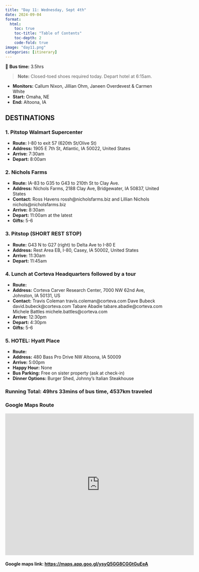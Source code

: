 ```yaml
---
title: "Day 11: Wednesday, Sept 4th"
date: 2024-09-04
format:
  html:
    toc: true
    toc-title: "Table of Contents"
    toc-depth: 2
    code-fold: true
image: "day11.png"
categories: [itinerary]
---
```


🚌 **Bus time:** 3.5hrs

> **Note:** Closed-toed shoes required today. Depart hotel at 6:15am.

- **Monitors:** Callum Nixon, Jillian Ohm, Janeen Overdevest & Carmen White
- **Start:** Omaha, NE
- **End:** Altoona, IA

## DESTINATIONS

### 1. **Pitstop Walmart Supercenter**

- **Route:** I-80 to exit 57 (620th St/Olive St)
- **Address:** 1905 E 7th St, Atlantic, IA 50022, United States
- **Arrive:** 7:30am
- **Depart:** 8:00am

### 2. **Nichols Farms**

- **Route:** IA-83 to G35 to G43 to 210th St to Clay Ave.
- **Address:** Nichols Farms, 2188 Clay Ave, Bridgewater, IA 50837, United States
- **Contact:** Ross Havens rossh@nicholsfarms.biz and Lillian Nichols nichols@nicholsfarms.biz
- **Arrive:** 8:30am
- **Depart:** 11:00am at the latest
- **Gifts:** 5-6

### 3. **Pitstop (SHORT REST STOP)**

- **Route:** G43 N to G27 (right) to Delta Ave to I-80 E
- **Address:** Rest Area EB, I-80, Casey, IA 50002, United States
- **Arrive:** 11:30am
- **Depart:** 11:45am

### 4. **Lunch at Corteva Headquarters followed by a tour**

- **Route:**
- **Address:** Corteva Carver Research Center, 7000 NW 62nd Ave, Johnston, IA 50131, US
- **Contact:** Travis Coleman travis.coleman@corteva.com Dave Bubeck david.bubeck@corteva.com Tabare Abadie tabare.abadie@corteva.com Michele Battles michele.battles@corteva.com
- **Arrive:** 12:30pm
- **Depart:** 4:30pm
- **Gifts:** 5-6

### 5. **HOTEL: Hyatt Place**

- **Route:**
- **Address:** 480 Bass Pro Drive NW Altoona, IA 50009
- **Arrive:** 5:00pm
- **Happy Hour:** None
- **Bus Parking:** Free on sister property (ask at check-in)
- **Dinner Options:** Burger Shed, Johnny’s Italian Steakhouse

### **Running Total:** 49hrs 33mins of bus time, 4537km traveled

### Google Maps Route

<iframe src="https://www.google.com/maps/embed?pb=!1m52!1m12!1m3!1d509269.67226691375!2d-94.90293943780449!3d41.443481161180806!2m3!1f0!2f0!3f0!3m2!1i1024!2i768!4f13.1!4m37!3e0!4m5!1s0x87938faf22d153c3%3A0x6e6c8cc0db92f576!2s540%20S%2012th%20St%2C%20Omaha%2C%20NE%2068102%2C%20USA!3m2!1d41.2546518!2d-95.9323026!4m5!1s0x87ecb3e572f4245d%3A0xe28d8829f5a15061!2s1905%20E%207th%20St%2C%20Atlantic%2C%20IA%2050022%2C%20USA!3m2!1d41.401584299999996!2d-94.9859827!4m5!1s0x87ec9e73c7114e09%3A0xb4bd8bf912bc223d!2s2188%20Clay%20Ave%2C%20Bridgewater%2C%20IA%2050837%2C%20USA!3m2!1d41.215485!2d-94.651927!4m5!1s0x87ec8b265e6408ed%3A0x9b12732a8f40a154!2sCasey%2C%20IA%2C%20USA!3m2!1d41.5047095!2d-94.51830369999999!4m5!1s0x87ee916e91df65e5%3A0x930f7a302abd65e0!2s480%20Bass%20Pro%20Dr%20NW%2C%20Altoona%2C%20IA%2050009%2C%20USA!3m2!1d41.6543734!2d-93.51432319999999!4m5!1s0x87ee9d0e212d2a09%3A0x27d84ced0a6bb5f9!2s7000%20NW%2062nd%20Ave%2C%20Johnston%2C%20IA%2050131%2C%20USA!3m2!1d41.6712676!2d-93.7146187!5e1!3m2!1sen!2sca!4v1724344002578!5m2!1sen!2sca" width="600" height="450" style="border:0;" allowfullscreen="" loading="lazy" referrerpolicy="no-referrer-when-downgrade"></iframe>

#### Google maps link: <https://maps.app.goo.gl/ysyQ5GG8CGGtGuEeA>

